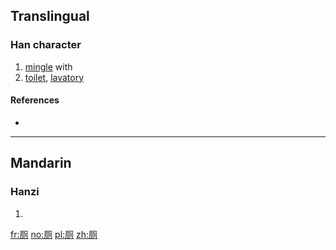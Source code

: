 {{also|厠|廁}}
==Translingual==

===Han character===
{{Han char|rn=27|rad=厂|as=06|sn=8|four=|canj=一月人弓 (MBON)|ids=⿸[[厂]][[则]]}}

# [[mingle]] with
# [[toilet]], [[lavatory]]

====References====
* {{Han ref|kx=0161.171|hdz=10071.060|uh=5395|ud=21397}}

----

==Mandarin==

===Hanzi===
{{cmn-hanzi|tra=廁|pin=[[cè]] ([[ce4]])|wg=ts'e<sup>4</sup>}}

# {{defn|lang=cmn|sort=厂06}}

[[fr:厕]]
[[no:厕]]
[[pl:厕]]
[[zh:厕]]